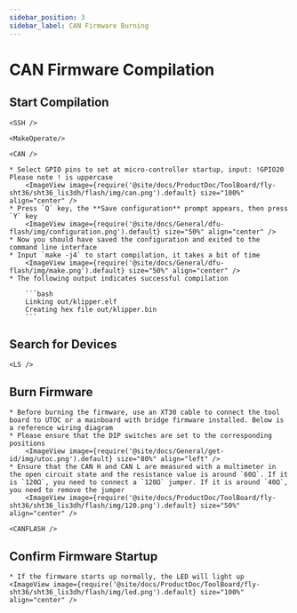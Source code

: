 ```yaml
---
sidebar_position: 3
sidebar_label: CAN Firmware Burning
---
```






# CAN Firmware Compilation

## Start Compilation

    <SSH />

    <MakeOperate/>

    <CAN />

    * Select GPIO pins to set at micro-controller startup, input: !GPIO20 Please note ! is uppercase
        <ImageView image={require('@site/docs/ProductDoc/ToolBoard/fly-sht36/sht36_lis3dh/flash/img/can.png').default} size="100%" align="center" />
    * Press `Q` key, the **Save configuration** prompt appears, then press `Y` key
        <ImageView image={require('@site/docs/General/dfu-flash/img/configuration.png').default} size="50%" align="center" />
    * Now you should have saved the configuration and exited to the command line interface
    * Input `make -j4` to start compilation, it takes a bit of time
        <ImageView image={require('@site/docs/General/dfu-flash/img/make.png').default} size="50%" align="center" />
    * The following output indicates successful compilation

        ```bash
        Linking out/klipper.elf
        Creating hex file out/klipper.bin
        ```

## Search for Devices

    <LS />


## Burn Firmware

    * Before burning the firmware, use an XT30 cable to connect the tool board to UTOC or a mainboard with bridge firmware installed. Below is a reference wiring diagram
    * Please ensure that the DIP switches are set to the corresponding positions
        <ImageView image={require('@site/docs/General/get-id/img/utoc.png').default} size="80%" align="left" />
    * Ensure that the CAN H and CAN L are measured with a multimeter in the open circuit state and the resistance value is around `60Ω`. If it is `120Ω`, you need to connect a `120Ω` jumper. If it is around `40Ω`, you need to remove the jumper
        <ImageView image={require('@site/docs/ProductDoc/ToolBoard/fly-sht36/sht36_lis3dh/flash/img/120.png').default} size="50%" align="center" />

    <CANFLASH />

## Confirm Firmware Startup

    * If the firmware starts up normally, the LED will light up
    <ImageView image={require('@site/docs/ProductDoc/ToolBoard/fly-sht36/sht36_lis3dh/flash/img/led.png').default} size="100%" align="center" />